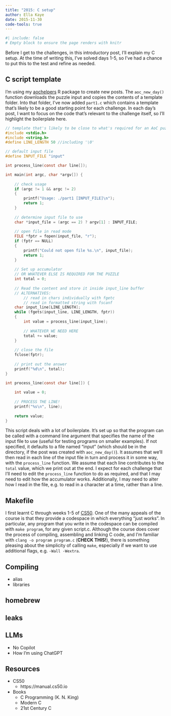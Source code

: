 ```yaml
---
title: "2015: C setup"
author: Ella Kaye
date: 2015-11-30
code-tools: true
---
```


```r
#| include: false
# Empty block to ensure the page renders with knitr
```

Before I get to the challenges, in this introductory post, I'll explain my C setup. At the time of writing this, I've solved days 1-5, so I've had a chance to put this to the test and refine as needed.

## C script template
I'm using my [aochelpers](https://ellakaye.github.io/aochelpers) R package to create new posts. The `aoc_new_day()` function downloads the puzzle input and copies the contents of a template folder. Into that folder, I've now added `part1.c` which contains a template that's likely to be a good starting point for each challenge. In each day's post, I want to focus on the code that's relevant to the challenge itself, so I'll highlight the boilerplate here.

```c
// template that's likely to be close to what's required for an AoC puzzle
#include <stdio.h>
#include <string.h>
#define LINE_LENGTH 50 //including '\0'

// default input file
#define INPUT_FILE "input"

int process_line(const char line[]);

int main(int argc, char *argv[]) {
	
	// check usage
	if (argc != 1 && argc != 2)
	{
		printf("Usage: ./part1 [INPUT_FILE]\n");
		return 1;		
	}
	
	// determine input file to use
	char *input_file = (argc == 2) ? argv[1] : INPUT_FILE;
	
	// open file in read mode
	FILE *fptr = fopen(input_file, "r");
	if (fptr == NULL)
	{
		printf("Could not open file %s.\n", input_file);
		return 1;
	}
	
	// Set up accumulator
	// OR WHATEVER ELSE IS REQUIRED FOR THE PUZZLE
	int total = 0;
	
	// Read the content and store it inside input_line buffer
	// ALTERNATIVES: 
		// read in chars individually with fgetc
		// read in formatted string with fscanf
	char input_line[LINE_LENGTH];
	while (fgets(input_line, LINE_LENGTH, fptr)) 
	{
		int value = process_line(input_line);
		
		// WHATEVER WE NEED HERE
		total += value;
	}
	
	// close the file
	fclose(fptr);
	
	// print out the answer
	printf("%d\n", total);
}

int process_line(const char line[]) {
	
	int value = 0;
	
	// PROCESS THE LINE!
	printf("%s\n", line);
	
	return value;
}
```

This script deals with a lot of boilerplate.
It's set up so that the program can be called with a command line argument that specifies the name of the input file to use (useful for testing programs on smaller examples). If not specified, it defaults to a file named "input" (which should be in the directory, if the post was created with `aoc_new_day()`). 
It assumes that we'll then read in each line of the input file in turn and process it in some way, with the `process_line` function. 
We assume that each line contributes to the `total` value, which we print out at the end. 
I expect for each challenge that I'll need to edit the `process_line` function to do as required, and that I may need to edit how the accumulator works. Additionally, I may need to alter how I read in the file, e.g. to read in a character at a time, rather than a line.

## Makefile 
I first learnt C through weeks 1-5 of [CS50](https://cs50.harvard.edu/x/2024). One of the many appeals of the course is that they provide a codespace in which everything "just works". In particular, any program that you write in the codespace can be compiled with `make program`, for any given script.c. Although the course does cover the process of compiling, assembling and linking C code, and I'm familiar with `clang -o program program.c` (**CHECK THIS!**), there is something pleasing about the simplicity of calling `make`, especially if we want to use additional flags, e.g. `-Wall -Wextra`.

## Compiling

- alias
- libraries

## homebrew

## leaks

## LLMs

- No Copilot
- How I'm using ChatGPT

## Resources

- CS50
	- https://manual.cs50.io
- Books 
	- C Programming (K. N. King)
	- Modern C
	- 21st Century C